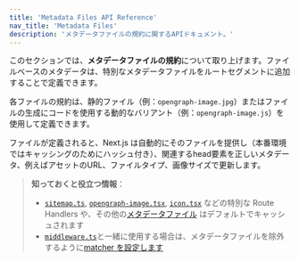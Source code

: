 ```yaml
---
title: 'Metadata Files API Reference'
nav_title: 'Metadata Files'
description: 'メタデータファイルの規約に関するAPIドキュメント。'
---
```


このセクションでは、**メタデータファイルの規約**について取り上げます。ファイルベースのメタデータは、特別なメタデータファイルをルートセグメントに追加することで定義できます。

各ファイルの規約は、静的ファイル（例：`opengraph-image.jpg`）またはファイルの生成にコードを使用する動的なバリアント（例：`opengraph-image.js`）を使用して定義できます。

ファイルが定義されると、Next.js は自動的にそのファイルを提供し（本番環境ではキャッシングのためにハッシュ付き）、関連するhead要素を正しいメタデータ、例えばアセットのURL、ファイルタイプ、画像サイズで更新します。

> **知っておくと役立つ情報**：
>
> - [`sitemap.ts`](/docs/app/api-reference/file-conventions/metadata/sitemap), [`opengraph-image.tsx`](/docs/app/api-reference/file-conventions/metadata/opengraph-image), [`icon.tsx`](/docs/app/api-reference/file-conventions/metadata/app-icons) などの特別な Route Handlers や、その他の[メタデータファイル](/docs/app/api-reference/file-conventions/metadata) はデフォルトでキャッシュされます
> - [`middleware.ts`](/docs/app/api-reference/file-conventions/middleware)と一緒に使用する場合は、メタデータファイルを除外するように[matcher を設定します](/docs/app/building-your-application/routing/middleware#matcher)
